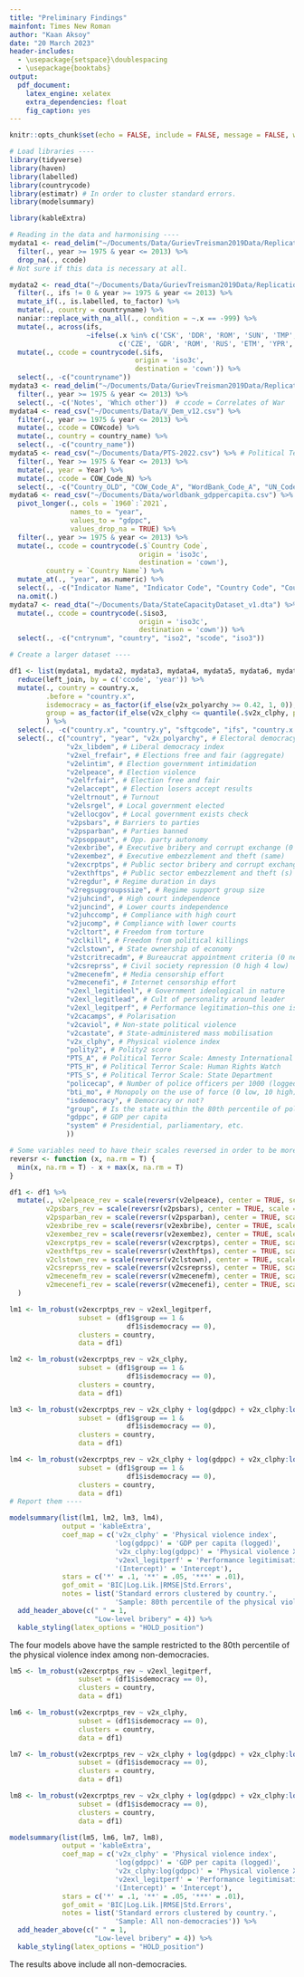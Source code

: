 ```yaml
---
title: "Preliminary Findings"
mainfont: Times New Roman
author: "Kaan Aksoy"
date: "20 March 2023"
header-includes:
  - \usepackage{setspace}\doublespacing
  - \usepackage{booktabs}
output: 
  pdf_document: 
    latex_engine: xelatex
    extra_dependencies: float
    fig_caption: yes
---
```


```r
knitr::opts_chunk$set(echo = FALSE, include = FALSE, message = FALSE, warning = FALSE)
```

```r
# Load libraries ----
library(tidyverse)
library(haven)
library(labelled)
library(countrycode)
library(estimatr) # In order to cluster standard errors.
library(modelsummary)
```


```r
library(kableExtra)

# Reading in the data and harmonising ----
mydata1 <- read_delim("~/Documents/Data/GurievTreisman2019Data/Replication/masskillings.txt") %>%
  filter(., year >= 1975 & year <= 2013) %>%
  drop_na(., ccode)
# Not sure if this data is necessary at all.

mydata2 <- read_dta("~/Documents/Data/GurievTreisman2019Data/Replication/DPI2017.dta", skip = 2) %>% 
  filter(., ifs != 0 & year >= 1975 & year <= 2013) %>% 
  mutate_if(., is.labelled, to_factor) %>%
  mutate(., country = countryname) %>% 
  naniar::replace_with_na_all(., condition = ~.x == -999) %>% 
  mutate(., across(ifs,
                   ~ifelse(.x %in% c('CSK', 'DDR', 'ROM', 'SUN', 'TMP', 'YMD', 'YSR', 'ZAR'),
                           c('CZE', 'GDR', 'ROM', 'RUS', 'ETM', 'YPR', 'YUG', 'DRC'), .x))) %>%
  mutate(., ccode = countrycode(.$ifs,
                               origin = 'iso3c',
                               destination = 'cown')) %>% 
  select(., -c("countryname"))
mydata3 <- read_delim("~/Documents/Data/GurievTreisman2019Data/Replication/ideology.txt") %>% 
  filter(., year >= 1975 & year <= 2013) %>% 
  select(., -c('Notes', 'Which other'))  # ccode = Correlates of War
mydata4 <- read_csv("~/Documents/Data/V_Dem_v12.csv") %>% 
  filter(., year >= 1975 & year <= 2013) %>% 
  mutate(., ccode = COWcode) %>% 
  mutate(., country = country_name) %>% 
  select(., -c("country_name"))
mydata5 <- read_csv("~/Documents/Data/PTS-2022.csv") %>% # Political Terror Scale
  filter(., Year >= 1975 & Year <= 2013) %>% 
  mutate(., year = Year) %>% 
  mutate(., ccode = COW_Code_N) %>% 
  select(., -c("Country_OLD", "COW_Code_A", "WordBank_Code_A", "UN_Code_N", "Year", "COW_Code_N"))
mydata6 <- read_csv("~/Documents/Data/worldbank_gdppercapita.csv") %>% 
  pivot_longer(., cols = `1960`:`2021`,
               names_to = "year",
               values_to = "gdppc",
               values_drop_na = TRUE) %>% 
  filter(., year >= 1975 & year <= 2013) %>% 
  mutate(., ccode = countrycode(.$`Country Code`,
                                origin = 'iso3c',
                                destination = 'cown'),
         country = `Country Name`) %>% 
  mutate_at(., "year", as.numeric) %>% 
  select(., -c("Indicator Name", "Indicator Code", "Country Code", "Country Name")) %>% 
  na.omit(.)
mydata7 <- read_dta("~/Documents/Data/StateCapacityDataset_v1.dta") %>% 
  mutate(., ccode = countrycode(.$iso3,
                                origin = 'iso3c',
                                destination = 'cown')) %>% 
  select(., -c("cntrynum", "country", "iso2", "scode", "iso3"))

# Create a larger dataset ----

df1 <- list(mydata1, mydata2, mydata3, mydata4, mydata5, mydata6, mydata7) %>%
  reduce(left_join, by = c('ccode', 'year')) %>% 
  mutate(., country = country.x,
         .before = "country.x",
         isdemocracy = as_factor(if_else(v2x_polyarchy >= 0.42, 1, 0)),
         group = as_factor(if_else(v2x_clphy <= quantile(.$v2x_clphy, probs = .2, na.rm = T), 1, 0))
         ) %>% 
  select(., -c("country.x", "country.y", "sftgcode", "ifs", "country.x.x", "country.y.y", "Country")) %>%
  select(., c("country", "year", "v2x_polyarchy", # Electoral democracy index
              "v2x_libdem", # Liberal democracy index
              "v2xel_frefair", # Elections free and fair (aggregate)
              "v2elintim", # Election government intimidation
              "v2elpeace", # Election violence
              "v2elfrfair", # Election free and fair
              "v2elaccept", # Election losers accept results
              "v2eltrnout", # Turnout
              "v2elsrgel", # Local government elected
              "v2ellocgov", # Local government exists check
              "v2psbars", # Barriers to parties
              "v2psparban", # Parties banned
              "v2psoppaut", # Opp. party autonomy
              "v2exbribe", # Executive bribery and corrupt exchange (0 high 4 low, reverse)
              "v2exembez", # Executive embezzlement and theft (same)
              "v2excrptps", # Public sector bribery and corrupt exchange (s)
              "v2exthftps", # Public sector embezzlement and theft (s)
              "v2regdur", # Regime duration in days
              "v2regsupgroupssize", # Regime support group size
              "v2juhcind", # High court independence
              "v2juncind", # Lower courts independence
              "v2juhccomp", # Compliance with high court
              "v2jucomp", # Compliance with lower courts
              "v2cltort", # Freedom from torture
              "v2clkill", # Freedom from political killings
              "v2clstown", # State ownership of economy
              "v2stcritrecadm", # Bureaucrat appointment criteria (0 nepotism, 4 merit)
              "v2csreprss", # Civil society repression (0 high 4 low)
              "v2mecenefm", # Media censorship effort
              "v2mecenefi", # Internet censorship effort
              "v2exl_legitideol", # Government ideological in nature
              "v2exl_legitlead", # Cult of personality around leader
              "v2exl_legitperf", # Performance legitimation—this one is pretty good
              "v2cacamps", # Polarisation
              "v2caviol", # Non-state political violence
              "v2castate", # State-administered mass mobilisation
              "v2x_clphy", # Physical violence index
              "polity2", # Polity2 score
              "PTS_A", # Political Terror Scale: Amnesty International
              "PTS_H", # Political Terror Scale: Human Rights Watch
              "PTS_S", # Political Terror Scale: State Department
              "policecap", # Number of police officers per 1000 (logged)
              "bti_mo", # Monopoly on the use of force (0 low, 10 high)
              "isdemocracy", # Democracy or not?
              "group", # Is the state within the 80th percentile of political violence?
              "gdppc", # GDP per capita
              "system" # Presidential, parliamentary, etc.
              ))

# Some variables need to have their scales reversed in order to be more intuitive.
reversr <- function (x, na.rm = T) {
  min(x, na.rm = T) - x + max(x, na.rm = T)
}

df1 <- df1 %>% 
  mutate(., v2elpeace_rev = scale(reversr(v2elpeace), center = TRUE, scale = FALSE),
         v2psbars_rev = scale(reversr(v2psbars), center = TRUE, scale = FALSE),
         v2psparban_rev = scale(reversr(v2psparban), center = TRUE, scale = FALSE),
         v2exbribe_rev = scale(reversr(v2exbribe), center = TRUE, scale = FALSE),
         v2exembez_rev = scale(reversr(v2exembez), center = TRUE, scale = FALSE),
         v2excrptps_rev = scale(reversr(v2excrptps), center = TRUE, scale = FALSE),
         v2exthftps_rev = scale(reversr(v2exthftps), center = TRUE, scale = FALSE),
         v2clstown_rev = scale(reversr(v2clstown), center = TRUE, scale = FALSE),
         v2csreprss_rev = scale(reversr(v2csreprss), center = TRUE, scale = FALSE),
         v2mecenefm_rev = scale(reversr(v2mecenefm), center = TRUE, scale = FALSE),
         v2mecenefi_rev = scale(reversr(v2mecenefi), center = TRUE, scale = FALSE)
  )
```
```r
lm1 <- lm_robust(v2excrptps_rev ~ v2exl_legitperf,
                 subset = (df1$group == 1 &
                             df1$isdemocracy == 0),
                 clusters = country,
                 data = df1)

lm2 <- lm_robust(v2excrptps_rev ~ v2x_clphy,
                 subset = (df1$group == 1 &
                             df1$isdemocracy == 0),
                 clusters = country,
                 data = df1)

lm3 <- lm_robust(v2excrptps_rev ~ v2x_clphy + log(gdppc) + v2x_clphy:log(gdppc),
                 subset = (df1$group == 1 &
                             df1$isdemocracy == 0),
                 clusters = country,
                 data = df1)

lm4 <- lm_robust(v2excrptps_rev ~ v2x_clphy + log(gdppc) + v2x_clphy:log(gdppc) + v2exl_legitperf,
                 subset = (df1$group == 1 &
                             df1$isdemocracy == 0),
                 clusters = country,
                 data = df1)
# Report them ----

modelsummary(list(lm1, lm2, lm3, lm4),
             output = 'kableExtra',
             coef_map = c('v2x_clphy' = 'Physical violence index',
                          'log(gdppc)' = 'GDP per capita (logged)',
                          'v2x_clphy:log(gdppc)' = 'Physical violence X GDP per capita (logged)',
                          'v2exl_legitperf' = 'Performance legitimisation',
                          '(Intercept)' = 'Intercept'),
             stars = c('*' = .1, '**' = .05, '***' = .01),
             gof_omit = 'BIC|Log.Lik.|RMSE|Std.Errors',
             notes = list('Standard errors clustered by country.',
                          'Sample: 80th percentile of the physical violence index among non-democracies')) %>% 
  add_header_above(c(" " = 1,
                     "Low-level bribery" = 4)) %>% 
  kable_styling(latex_options = "HOLD_position")
```
The four models above have the sample restricted to the 80th percentile of the physical violence index among non-democracies.

```r
lm5 <- lm_robust(v2excrptps_rev ~ v2exl_legitperf,
                 subset = (df1$isdemocracy == 0),
                 clusters = country,
                 data = df1)

lm6 <- lm_robust(v2excrptps_rev ~ v2x_clphy,
                 subset = (df1$isdemocracy == 0),
                 clusters = country,
                 data = df1)

lm7 <- lm_robust(v2excrptps_rev ~ v2x_clphy + log(gdppc) + v2x_clphy:log(gdppc),
                 subset = (df1$isdemocracy == 0),
                 clusters = country,
                 data = df1)

lm8 <- lm_robust(v2excrptps_rev ~ v2x_clphy + log(gdppc) + v2x_clphy:log(gdppc) + v2exl_legitperf,
                 subset = (df1$isdemocracy == 0),
                 clusters = country,
                 data = df1)

modelsummary(list(lm5, lm6, lm7, lm8),
             output = 'kableExtra',
             coef_map = c('v2x_clphy' = 'Physical violence index',
                          'log(gdppc)' = 'GDP per capita (logged)',
                          'v2x_clphy:log(gdppc)' = 'Physical violence X GDP per capita (logged)',
                          'v2exl_legitperf' = 'Performance legitimisation',
                          '(Intercept)' = 'Intercept'),
             stars = c('*' = .1, '**' = .05, '***' = .01),
             gof_omit = 'BIC|Log.Lik.|RMSE|Std.Errors',
             notes = list('Standard errors clustered by country.',
                          'Sample: All non-democracies')) %>% 
  add_header_above(c(" " = 1,
                     "Low-level bribery" = 4)) %>%
  kable_styling(latex_options = "HOLD_position")
```

The results above include all non-democracies.